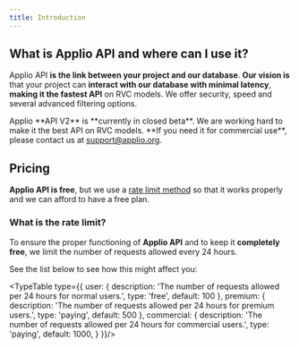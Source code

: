 ```yaml
---
title: Introduction
---
```



## What is Applio API and where can I use it?

Applio API **is the link between your project and our database**. **Our vision is** that your project can **interact with our database with minimal latency**, **making it the fastest API** on RVC models. We offer security, speed and several advanced filtering options.

<Callout type="warn" className="shadow-xl shadow-orange-500/10">
  Applio **API V2** is **currently in closed beta**. We are working hard to make it the best API on RVC models. **If you need it for commercial use**, please contact us at <a href="mailto:support@applio.org">support@applio.org</a>.  
</Callout>

## Pricing
**Applio API is free**, but we use a [rate limit method](/api#what-is-the-rate-limit) so that it works properly and we can afford to have a free plan.

### What is the rate limit?
To ensure the proper functioning of **Applio API** and to keep it **completely free**, we limit the number of requests allowed every 24 hours. 

See the list below to see how this might affect you: 

<TypeTable type={{
    user: {
        description: 'The number of requests allowed per 24 hours for normal users.',
        type: 'free',
        default: 100
    },
    premium: {
        description: 'The number of requests allowed per 24 hours for premium users.',
        type: 'paying',
        default: 500
    },
    commercial: {
        description: 'The number of requests allowed per 24 hours for commercial users.',
        type: 'paying',
        default: 1000,
    }
}}/>